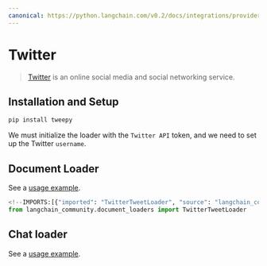 ```yaml
---
canonical: https://python.langchain.com/v0.2/docs/integrations/providers/twitter/
---
```


# Twitter

> [Twitter](https://twitter.com/) is an online social media and social networking service.

## Installation and Setup

```bash
pip install tweepy
```

We must initialize the loader with the `Twitter API` token, and we need to set up the Twitter `username`.

## Document Loader

See a [usage example](/docs/integrations/document_loaders/twitter).

```python
<!--IMPORTS:[{"imported": "TwitterTweetLoader", "source": "langchain_community.document_loaders", "docs": "https://api.python.langchain.com/en/latest/document_loaders/langchain_community.document_loaders.twitter.TwitterTweetLoader.html", "title": "Twitter"}]-->
from langchain_community.document_loaders import TwitterTweetLoader
```

## Chat loader

See a [usage example](/docs/integrations/chat_loaders/twitter).